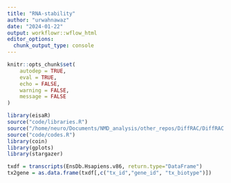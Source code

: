 ```yaml
---
title: "RNA-stability"
author: "urwahnawaz"
date: "2024-01-22"
output: workflowr::wflow_html
editor_options:
  chunk_output_type: console
---
```


```r
knitr::opts_chunk$set(
    autodep = TRUE,
    eval = TRUE,
	echo = FALSE,
	warning = FALSE,
	message = FALSE
)
```

```r

library(eisaR)
source("code/libraries.R")
source("/home/neuro/Documents/NMD_analysis/other_repos/DiffRAC/DiffRAC.R")
source("code/codes.R")
library(coin)
library(gplots)
library(stargazer)
```


```r
txdf = transcripts(EnsDb.Hsapiens.v86, return.type="DataFrame")
tx2gene = as.data.frame(txdf[,c("tx_id","gene_id", "tx_biotype")])
```

